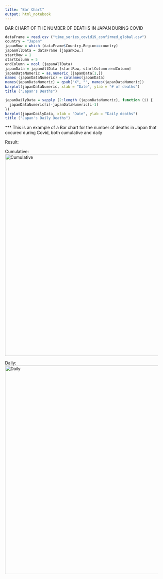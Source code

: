 ```yaml
---
title: "Bar Chart"
output: html_notebook
---
```


BAR CHART OF THE NUMBER OF DEATHS IN JAPAN DURING COVID 

```r
dataFrame = read.csv ("time_series_covid19_confirmed_global.csv")
country = "Japan"
japanRow = which (dataFrame$Country.Region==country)
japanAllData = dataFrame [japanRow,]
startRow = 1
startColumn = 5
endColumn = ncol (japanAllData)
japanData = japanAllData [startRow, startColumn:endColumn]
japanDataNumeric = as.numeric (japanData[1,])
names (japanDataNumeric) = colnames(japanData)
names(japanDataNumeric) = gsub("X", "", names(japanDataNumeric))
barplot(japanDataNumeric, xlab = "Date", ylab = "# of deaths")
title ("Japan's Deaths")

japanDailyData = sapply (2:length (japanDataNumeric), function (i) {
  japanDataNumeric[i]-japanDataNumeric[i-1]
})
barplot(japanDailyData, xlab = "Date", ylab = "Daily deaths")
title ("Japan's Daily Deaths")
```

*** This is an example of a Bar chart for the number of deaths in Japan that occured during Covid, both cumulative and daily

Result:

Cumulative:
<img width="663" alt="Cumulative" src="https://user-images.githubusercontent.com/98184898/166991365-25d3c669-6a1d-48d0-8929-18d6cc9b84c5.png">

Daily:
<img width="685" alt="Daily" src="https://user-images.githubusercontent.com/98184898/166991487-e5aeb949-97e4-40ac-ae59-410aa2abbde0.png">
